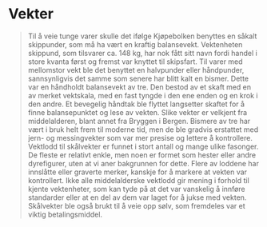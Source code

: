 
# Vekter

<Blockquote
quote='«Hvis man trenger å veie mindre enn ½ vett [ca. 3 kg], skal man veie med skåler og lodd.»'
footer='Kjøpebolken, kapittel 29' />
 

Til å veie tunge varer skulle det ifølge Kjøpebolken benyttes en såkalt skippunder, som må ha vært en kraftig balansevekt. Vektenheten skippund, som tilsvarer ca. 148 kg, har nok fått sitt navn fordi handel i store kvanta først og fremst var knyttet til skipsfart. Til varer med mellomstor vekt ble det benyttet en halvpunder eller håndpunder, sannsynligvis det samme som senere har blitt kalt en bismer. Dette var en håndholdt balansevekt av tre. Den bestod av et skaft med en av merket vektskala, med en fast tyngde i den ene enden og en krok i den andre. Et bevegelig håndtak ble flyttet langsetter skaftet for å finne balansepunktet og lese av vekten. Slike vekter er velkjent fra middelalderen, blant annet fra Bryggen i Bergen. Bismere av tre har vært i bruk helt frem til moderne tid, men de ble gradvis erstattet med jern- og messingvekter som var mer presise og lettere å kontrollere. Vektlodd til skålvekter er funnet i stort antall og mange ulike fasonger. De fleste er relativt enkle, men noen er formet som hester eller andre dyrefigurer, uten at vi aner bakgrunnen for dette. Flere av loddene har innslåtte eller graverte merker, kanskje for å markere at vekten var kontrollert. Ikke alle middelalderske vektlodd gir mening i forhold til kjente vektenheter, som kan tyde på at det var vanskelig å innføre standarder eller at en del av dem var laget for å jukse med vekten. Skålvekter ble også brukt til å veie opp sølv, som fremdeles var et viktig betalingsmiddel.
